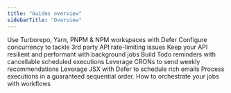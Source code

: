 ```yaml
---
title: "Guides overview"
sidebarTitle: "Overview"
---
```


<CardGroup col={2}>
  <Card title="Setup a monorepo" href="/guides/monorepo">
    Use Turborepo, Yarn, PNPM & NPM workspaces with Defer
  </Card>
  <Card title="API rate limiting" href="/guides/api-rate-limiting">
    Configure concurrency to tackle 3rd party API rate-limiting issues
  </Card>
  <Card title="Offload your API" href="/guides/api-offloading">
    Keep your API resilient and performant with background jobs
  </Card>
  <Card title="Create and Manage Reminders" href="/guides/todo-reminders">
    Build Todo reminders with cancellable scheduled executions
  </Card>
  <Card
    title="Build a CRON that scales over time"
    href="/guides/weekly-recommendations"
  >
    Leverage CRONs to send weekly recommendations
  </Card>
  <Card title="Schedule emails with Resend" href="/guides/emails-resend">
    Leverage JSX with Defer to schedule rich emails
  </Card>
  <Card title="Enable FIFO executions processing" href="/guides/fifo-queue">
    Process executions in a guaranteed sequential order.
  </Card>
  <Card title="Onboarding workflow" href="/guides/onboarding-workflow">
    How to orchestrate your jobs with workflows
  </Card>
</CardGroup>
